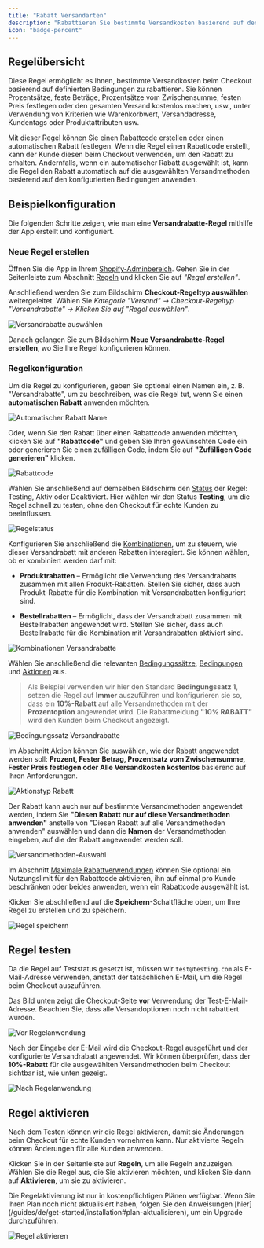 ```yaml
---
title: "Rabatt Versandarten"
description: "Rabattieren Sie bestimmte Versandkosten basierend auf den festgelegten Bedingungen."
icon: "badge-percent"
---
```


## Regelübersicht

Diese Regel ermöglicht es Ihnen, bestimmte Versandkosten beim Checkout basierend auf definierten Bedingungen zu rabattieren. Sie können Prozentsätze, feste Beträge, Prozentsätze vom Zwischensumme, festen Preis festlegen oder den gesamten Versand kostenlos machen, usw., unter Verwendung von Kriterien wie Warenkorbwert, Versandadresse, Kundentags oder Produktattributen usw.

Mit dieser Regel können Sie einen Rabattcode erstellen oder einen automatischen Rabatt festlegen. Wenn die Regel einen Rabattcode erstellt, kann der Kunde diesen beim Checkout verwenden, um den Rabatt zu erhalten. Andernfalls, wenn ein automatischer Rabatt ausgewählt ist, kann die Regel den Rabatt automatisch auf die ausgewählten Versandmethoden basierend auf den konfigurierten Bedingungen anwenden.

## Beispielkonfiguration

Die folgenden Schritte zeigen, wie man eine **Versandrabatte-Regel** mithilfe der App erstellt und konfiguriert.

### Neue Regel erstellen

Öffnen Sie die App in Ihrem [Shopify-Adminbereich](/guides/de/get-started/installation#app-öffnen). Gehen Sie in der Seitenleiste zum Abschnitt [Regeln](/guides/de/get-started/quickstart#erstellen-einer-beispielregel) und klicken Sie auf _"Regel erstellen"_.

Anschließend werden Sie zum Bildschirm **Checkout-Regeltyp auswählen** weitergeleitet. Wählen Sie _Kategorie "Versand" → Checkout-Regeltyp "Versandrabatte" → Klicken Sie auf "Regel auswählen"_.

<img
  src="/images/essentials/shipping/select-discount-shipping-methods.webp"
  alt="Versandrabatte auswählen"
/>

Danach gelangen Sie zum Bildschirm **Neue Versandrabatte-Regel erstellen**, wo Sie Ihre Regel konfigurieren können.

### Regelkonfiguration

Um die Regel zu konfigurieren, geben Sie optional einen Namen ein, z. B. "Versandrabatte", um zu beschreiben, was die Regel tut, wenn Sie einen **automatischen Rabatt** anwenden möchten.

<img
  src="/images/essentials/shipping/automatic-discount-name-discount-shipping-methods.webp"
  alt="Automatischer Rabatt Name"
/>

Oder, wenn Sie den Rabatt über einen Rabattcode anwenden möchten, klicken Sie auf **"Rabattcode"** und geben Sie Ihren gewünschten Code ein oder generieren Sie einen zufälligen Code, indem Sie auf **"Zufälligen Code generieren"** klicken.

<img
  src="/images/essentials/shipping/discount-code-discount-shipping-methods.webp"
  alt="Rabattcode"
/>

Wählen Sie anschließend auf demselben Bildschirm den [Status](/guides/de/get-started/concepts#status) der Regel: Testing, Aktiv oder Deaktiviert. Hier wählen wir den Status **Testing**, um die Regel schnell zu testen, ohne den Checkout für echte Kunden zu beeinflussen.

<img
  src="/images/essentials/shipping/rule-status-discount-shipping-methods.webp"
  alt="Regelstatus"
/>

Konfigurieren Sie anschließend die [Kombinationen](/guides/de/get-started/concepts#kombinationen), um zu steuern, wie dieser Versandrabatt mit anderen Rabatten interagiert. Sie können wählen, ob er kombiniert werden darf mit:

- **Produktrabatten** – Ermöglicht die Verwendung des Versandrabatts zusammen mit allen Produkt-Rabatten. Stellen Sie sicher, dass auch Produkt-Rabatte für die Kombination mit Versandrabatten konfiguriert sind.

- **Bestellrabatten** – Ermöglicht, dass der Versandrabatt zusammen mit Bestellrabatten angewendet wird. Stellen Sie sicher, dass auch Bestellrabatte für die Kombination mit Versandrabatten aktiviert sind.

<img
  src="/images/essentials/shipping/combinations-disount-shipping-methods.webp"
  alt="Kombinationen Versandrabatte"
/>

Wählen Sie anschließend die relevanten [Bedingungssätze](/guides/de/get-started/concepts#bedingungsset), [Bedingungen](/guides/de/get-started/concepts#bedingungen-das-“wann”) und [Aktionen](/guides/de/get-started/concepts#aktion-das-“was”) aus.

> Als Beispiel verwenden wir hier den Standard **Bedingungssatz 1**, setzen die Regel auf **Immer** auszuführen und konfigurieren sie so, dass ein **10%-Rabatt** auf alle Versandmethoden mit der **Prozentoption** angewendet wird. Die Rabattmeldung **"10% RABATT"** wird den Kunden beim Checkout angezeigt.

<img
  src="/images/essentials/shipping/condition-set-discount-shipping-methods.webp"
  alt="Bedingungssatz Versandrabatte"
/>

Im Abschnitt Aktion können Sie auswählen, wie der Rabatt angewendet werden soll: **Prozent, Fester Betrag, Prozentsatz vom Zwischensumme, Fester Preis festlegen oder Alle Versandkosten kostenlos** basierend auf Ihren Anforderungen.

<img
  src="/images/essentials/shipping/action-type-discount-shipping-methods.webp"
  alt="Aktionstyp Rabatt"
/>

Der Rabatt kann auch nur auf bestimmte Versandmethoden angewendet werden, indem Sie **"Diesen Rabatt nur auf diese Versandmethoden anwenden"** anstelle von "Diesen Rabatt auf alle Versandmethoden anwenden" auswählen und dann die **Namen** der Versandmethoden eingeben, auf die der Rabatt angewendet werden soll.

<img
  src="/images/essentials/shipping/action-shipping-methods-selection-discount-shipping-methods.webp"
  alt="Versandmethoden-Auswahl"
/>

Im Abschnitt [Maximale Rabattverwendungen](/guides/de/get-started/concepts#maximale-rabattnutzung) können Sie optional ein Nutzungslimit für den Rabattcode aktivieren, ihn auf einmal pro Kunde beschränken oder beides anwenden, wenn ein Rabattcode ausgewählt ist.

Klicken Sie abschließend auf die <b>Speichern</b>-Schaltfläche oben, um Ihre Regel zu erstellen und zu speichern.

<img src="/images/shared/save-rule.webp" alt="Regel speichern" />

## Regel testen

Da die Regel auf Teststatus gesetzt ist, müssen wir `test@testing.com` als E-Mail-Adresse verwenden, anstatt der tatsächlichen E-Mail, um die Regel beim Checkout auszuführen.

<Warning>
  Das Bild unten zeigt die Checkout-Seite <b>vor</b> Verwendung der Test-E-Mail-Adresse. Beachten Sie, dass alle Versandoptionen noch nicht rabattiert wurden.
</Warning>

<img
  src="/images/essentials/shipping/before-rule-apply-shipping-methods.webp"
  alt="Vor Regelanwendung"
/>

Nach der Eingabe der E-Mail wird die Checkout-Regel ausgeführt und der konfigurierte Versandrabatt angewendet. Wir können überprüfen, dass der **10%-Rabatt** für die ausgewählten Versandmethoden beim Checkout sichtbar ist, wie unten gezeigt.

<img
  src="/images/essentials/shipping/after-rule-apply-discount-shipping-methods.webp"
  alt="Nach Regelanwendung"
/>

## Regel aktivieren

Nach dem Testen können wir die Regel aktivieren, damit sie Änderungen beim Checkout für echte Kunden vornehmen kann. Nur aktivierte Regeln können Änderungen für alle Kunden anwenden.

Klicken Sie in der Seitenleiste auf **Regeln**, um alle Regeln anzuzeigen. Wählen Sie die Regel aus, die Sie aktivieren möchten, und klicken Sie dann auf **Aktivieren**, um sie zu aktivieren.

<Warning>
  Die Regelaktivierung ist nur in kostenpflichtigen Plänen verfügbar. Wenn Sie Ihren Plan noch nicht aktualisiert haben, folgen Sie den Anweisungen [hier](/guides/de/get-started/installation#plan-aktualisieren), um ein Upgrade durchzuführen.
</Warning>

<img
  src="/images/essentials/shipping/activate-the-rule-discount-shipping-methods.webp"
  alt="Regel aktivieren"
/>
